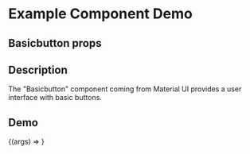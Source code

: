 
<Meta title="Example/Basicbutton" component={Basicbutton} />

# Example Component Demo

## Basicbutton props
<Props of={Basicbutton} />

## Description

The "Basicbutton" component coming from Material UI provides a user interface with basic buttons.

## Demo

<Canvas>
  <Story name="Example Basicbutton">
    {(args) => <Basicbutton {...args} />}
  </Story>
</Canvas>

